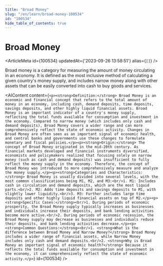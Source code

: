 ```yaml
---
title: "Broad Money"
slug: "/en/learn/broad-money-100534"
id: "100534"
hide_table_of_contents: true
---
```



# Broad Money

<ArticleMeta id={100534} updatedAt={'2023-09-26 13:58:51'} alias={`[]`} />
<div className='border-solid border-b border-t-0 my-4 border-[var(--ifm-color-gray-300)]' />

Broad money is a category for measuring the amount of money circulating in an economy. It is defined as the most inclusive method of calculating a given country's money supply, and includes narrow money along with other assets that can be easily converted into cash to buy goods and services.

<AIContent content={`<p><strong>Definition:</strong> Broad Money is an economic and financial concept that refers to the total amount of money in an economy, including cash, demand deposits, time deposits, savings deposits, and other highly liquid financial assets. Broad Money is an important indicator of a country's money supply, reflecting the total funds available for consumption and investment in the economy. Compared to narrow money (which includes only cash and demand deposits), Broad Money covers a wider range and can more comprehensively reflect the state of economic activity. Changes in Broad Money are often seen as an important signal of economic health, and central banks and governments use these changes to formulate monetary and fiscal policies.</p><p><strong>Origin:</strong> The concept of Broad Money originated in the mid-20th century. As financial markets developed and financial instruments diversified, economists and policymakers realized that focusing solely on narrow money (such as cash and demand deposits) was insufficient to fully reflect the money supply in the economy. Therefore, the concept of Broad Money was introduced to more comprehensively measure and analyze the money supply.</p><p><strong>Categories and Characteristics:</strong> Broad Money is usually divided into several levels, with the most common classifications being M1, M2, and M3:<br/>1. M1: Includes cash in circulation and demand deposits, which are the most liquid parts.<br/>2. M2: Adds time deposits and savings deposits to M1, with slightly lower liquidity.<br/>3. M3: Further includes large time deposits and other highly liquid financial assets on top of M2.</p><p><strong>Specific Cases:</strong><br/>1. During periods of economic prosperity, the Broad Money supply typically increases as businesses and individuals increase their deposits, and bank lending activities become more active.<br/>2. During periods of economic recession, the Broad Money supply may decrease as businesses and individuals reduce their deposits, and bank lending activities decrease.</p><p><strong>Common Questions:</strong><br/>1. <strong>What is the difference between Broad Money and Narrow Money?</strong> Broad Money includes a wider range of financial assets, while Narrow Money includes only cash and demand deposits.<br/>2. <strong>Why is Broad Money an important signal of economic health?</strong> Because it reflects the total funds available for consumption and investment in the economy, it can comprehensively reflect the state of economic activity.</p>`} id={100534} />
